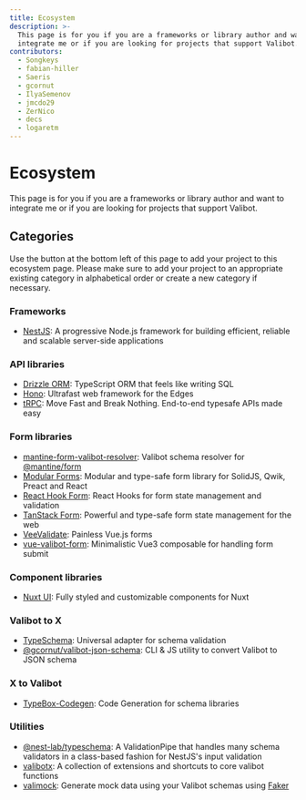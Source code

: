 ```yaml
---
title: Ecosystem
description: >-
  This page is for you if you are a frameworks or library author and want to
  integrate me or if you are looking for projects that support Valibot.
contributors:
  - Songkeys
  - fabian-hiller
  - Saeris
  - gcornut
  - IlyaSemenov
  - jmcdo29
  - ZerNico
  - decs
  - logaretm
---
```


# Ecosystem

This page is for you if you are a frameworks or library author and want to integrate me or if you are looking for projects that support Valibot.

## Categories

Use the button at the bottom left of this page to add your project to this ecosystem page. Please make sure to add your project to an appropriate existing category in alphabetical order or create a new category if necessary.

### Frameworks

- [NestJS](https://docs.nestjs.com): A progressive Node.js framework for building efficient, reliable and scalable server-side applications

### API libraries

- [Drizzle ORM](https://orm.drizzle.team/): TypeScript ORM that feels like writing SQL
- [Hono](https://hono.dev/): Ultrafast web framework for the Edges
- [tRPC](https://trpc.io/): Move Fast and Break Nothing. End-to-end typesafe APIs made easy

### Form libraries

- [mantine-form-valibot-resolver](https://github.com/Songkeys/mantine-form-valibot-resolver): Valibot schema resolver for [@mantine/form](https://mantine.dev/form/use-form/)
- [Modular Forms](https://modularforms.dev/): Modular and type-safe form library for SolidJS, Qwik, Preact and React
- [React Hook Form](https://react-hook-form.com/): React Hooks for form state management and validation
- [TanStack Form](https://tanstack.com/form): Powerful and type-safe form state management for the web
- [VeeValidate](https://vee-validate.logaretm.com/v4/): Painless Vue.js forms
- [vue-valibot-form](https://github.com/IlyaSemenov/vue-valibot-form): Minimalistic Vue3 composable for handling form submit

### Component libraries

- [Nuxt UI](https://ui.nuxt.com/): Fully styled and customizable components for Nuxt

### Valibot to X

- [TypeSchema](https://typeschema.com/): Universal adapter for schema validation
- [@gcornut/valibot-json-schema](https://github.com/gcornut/valibot-json-schema): CLI & JS utility to convert Valibot to JSON schema

### X to Valibot

- [TypeBox-Codegen](https://sinclairzx81.github.io/typebox-workbench/): Code Generation for schema libraries

### Utilities

- [@nest-lab/typeschema](https://github.com/jmcdo29/nest-lab/tree/main/packages/typeschema): A ValidationPipe that handles many schema validators in a class-based fashion for NestJS's input validation
- [valibotx](https://github.com/IlyaSemenov/valibotx): A collection of extensions and shortcuts to core valibot functions
- [valimock](https://github.com/saeris/valimock): Generate mock data using your Valibot schemas using [Faker](https://github.com/faker-js/faker)
